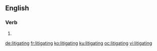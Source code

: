 ==English==

===Verb===
{{head|en|present participle}}

# {{present participle of|litigate|lang=en}}

[[de:litigating]]
[[fr:litigating]]
[[ko:litigating]]
[[ku:litigating]]
[[oc:litigating]]
[[vi:litigating]]